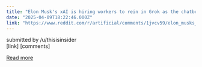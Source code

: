 ```yaml
---
title: "Elon Musk's xAI is hiring workers to rein in Grok as the chatbot spits out NSFW content and racial slurs"
date: "2025-04-09T18:22:46.000Z"
link: "https://www.reddit.com/r/artificial/comments/1jvcv59/elon_musks_xai_is_hiring_workers_to_rein_in_grok/"
---
```


submitted by    /u/thisisinsider  
 [link]   [comments]

[Read more](https://www.reddit.com/r/artificial/comments/1jvcv59/elon_musks_xai_is_hiring_workers_to_rein_in_grok/)
